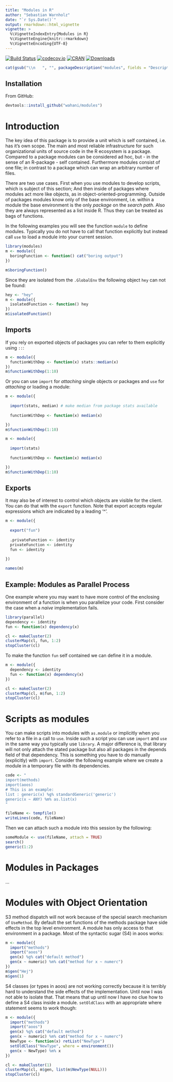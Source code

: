 ```yaml
---
title: "Modules in R"
author: "Sebastian Warnholz"
date: "`r Sys.Date()`"
output: rmarkdown::html_vignette
vignette: >
  %\VignetteIndexEntry{Modules in R}
  %\VignetteEngine{knitr::rmarkdown}
  %\VignetteEncoding{UTF-8}
---
```


[![Build Status](https://travis-ci.org/wahani/modules.png?branch=master)](https://travis-ci.org/wahani/modules)
[![codecov.io](https://codecov.io/github/wahani/modules/coverage.svg?branch=master)](https://codecov.io/github/wahani/modules?branch=master)
[![CRAN](http://www.r-pkg.org/badges/version/modules)](http://cran.rstudio.com/package=modules)
[![Downloads](http://cranlogs.r-pkg.org/badges/modules?color=brightgreen)](http://www.r-pkg.org/pkg/modules)

```r
cat(gsub("\\n   ", "", packageDescription("modules", fields = "Description")))
```

## Installation

From GitHub:

```r
devtools::install_github("wahani/modules")
```

# Introduction

The key idea of this package is to provide a unit which is self contained, i.e. 
has it's own scope. The main and most reliable infrastructure for such 
organizational units of source code in the R ecosystem is a package. Compared to
a package modules can be considered ad hoc, but - in the sense of an R-package -
self contained. Furthermore modules consist of one file; in contrast to a
package which can wrap an arbitrary number of files.

There are two use cases. First when you use modules to develop scripts, which is
subject of this section; And then inside of packages where modules act more like
objects, as in object-oriented-programming. Outside of packages modules know
only of the base environment, i.e. within a module the base environment is the
only *package* on the *search path*. Also they are always represented as a list
inside R. Thus they can be treated as bags of functions.

In the following examples you will see the function `module` to define modules.
Typically you do not have to call that function explicitly but instead call
`use` to load a module into your current session.

```r
library(modules)
m <- module({
  boringFunction <- function() cat("boring output")
})

m$boringFunction()
```

Since they are isolated from the `.GlobalEnv` the following object `hey` can not
be found:

```r
hey <- "hey"
m <- module({
  isolatedFunction <- function() hey
})
m$isolatedFunction()
```

## Imports

If you rely on exported objects of packages you can refer to them explicitly
using `::`:

```r
m <- module({
  functionWithDep <- function(x) stats::median(x)
})
m$functionWithDep(1:10)
```

Or you can use `import` for *attaching* single objects or packages and `use` for
*attaching* or loading a module:

```r
m <- module({
 
  import(stats, median) # make median from package stats available
  
  functionWithDep <- function(x) median(x)

})
m$functionWithDep(1:10)
```

```r
m <- module({
  
  import(stats)
  
  functionWithDep <- function(x) median(x)

})
m$functionWithDep(1:10)
```

## Exports

It may also be of interest to control which objects are visible for the client.
You can do that with the `export` function. Note that export accepts regular
expressions which are indicated by a leading '^'.

```r
m <- module({
  
  export("fun")
  
  .privateFunction <- identity
  privateFunction <- identity
  fun <- identity
  
})

names(m)
```

## Example: Modules as Parallel Process

One example where you may want to have more control of the enclosing environment 
of a function is when you parallelize your code. First consider the case when a 
*naive* implementation fails.

```r
library(parallel)
dependency <- identity
fun <- function(x) dependency(x) 

cl <- makeCluster(2)
clusterMap(cl, fun, 1:2)
stopCluster(cl)
```

To make the function `fun` self contained we can define it in a module. 

```r
m <- module({
  dependency <- identity
  fun <- function(x) dependency(x) 
})

cl <- makeCluster(2)
clusterMap(cl, m$fun, 1:2)
stopCluster(cl)
```


# Scripts as modules

You can make scripts into modules with `as.module` or implicitly when you refer
to a file in a call to `use`. Inside such a script you can use `import` and
`use` in the same way you typically use `library`. A major difference is, that
library will not only attach the stated package but also all packages in the 
depends field of that dependency. This is something you have to do manually
(explicitly) with `import`. Consider the following example where we create a
module in a temporary file with its dependencies.

```r
code <- "
import(methods)
import(aoos)
# This is an example:
list : generic(x) %g% standardGeneric('generic')
generic(x ~ ANY) %m% as.list(x)
"

fileName <- tempfile()
writeLines(code, fileName)
```

Then we can attach such a module into this session by the following:

```r
someModule <- use(fileName, attach = TRUE)
search()
generic(1:2)
```


# Modules in Packages

...


# Modules with Object Orientation

S3 method dispatch will not work because of the special search mechanism of
`UseMethod`. By default the set functions of the methods package have side
effects in the top level environment. A module has only access to that
environment in a package. Most of the syntactic sugar (S4) in aoos works:

```r
m <- module({
  import("methods")
  import("aoos")
  gen(x) %g% cat("default method")
  gen(x ~ numeric) %m% cat("method for x ~ numerc")
})
m$gen("Hej")
m$gen(1)
```

S4 classes (or types in aoos) are not working correctly because it is terribly
hard to understand the side effects of the implementation. Until now I was not
able to isolate that. That means that up until now I have no clue how to define
a S4 class inside a module. `setOldClass` with an appropriate where statement
seems to work though:

```r
m <- module({
  import("methods")
  import("aoos")
  gen(x) %g% cat("default method")
  gen(x ~ numeric) %m% cat("method for x ~ numerc")
  NewType <- function(x) retList("NewType")
  setOldClass("NewType", where = environment())
  gen(x ~ NewType) %m% x
})

cl <- makeCluster(1)
clusterMap(cl, m$gen, list(m$NewType(NULL)))
stopCluster(cl)
```
